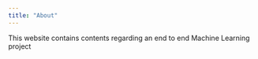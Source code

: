```yaml
---
title: "About"
---
```


This website contains contents regarding an end to end Machine Learning project
